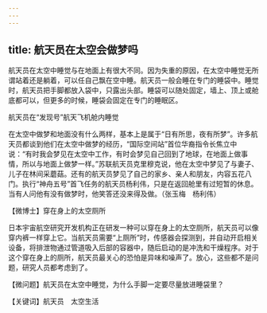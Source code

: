 ```yaml
---
---
---
```

title: 航天员在太空会做梦吗
---




航天员在太空中睡觉与在地面上有很大不同。因为失重的原因，在太空中睡觉无所谓站着还是躺着，可以任自己飘在空中睡。航天员一般会睡在专门的睡袋中。睡觉时，航天员把手脚都放入袋中，只露出头部。睡袋可以随处固定，墙上、顶上或舱底都可以，但更多的时候，睡袋会固定在专门的睡眠区。

航天员在“发现号”航天飞机舱内睡觉



在太空中做梦和地面没有什么两样，基本上是属于“日有所思，夜有所梦”。许多航天员都谈到他们在太空中做梦的经历，“国际空间站”首位华裔指令长焦立中说：“有时我会梦见在太空中工作，有时会梦见自己回到了地球，在地面上做事情，所以与地面上做梦一样。”苏联航天员克里穆克说，他在太空中梦见了与妻子、儿子在林间采蘑菇。还有的航天员梦见了自己的家乡、亲人和朋友，内容五花八门。执行“神舟五号”首飞任务的航天员杨利伟，只是在返回舱里有过短暂的休息。当有人问他有没有做梦时，他笑答还没来得及做。（张玉梅　杨利伟）





【微博士】穿在身上的太空厕所

日本宇宙航空研究开发机构正在研发一种可以穿在身上的太空厕所，航天员可以像穿内裤一样穿上它。当航天员需要“上厕所”时，传感器会探测到，并自动开启相关设备，将排泄物通过管道吸入后部的容器中，随后启动的是冲洗和干燥程序。对于这个穿在身上的厕所，航天员最关心的恐怕是异味和噪声了。放心，这些都不是问题，研究人员都考虑到了。

【微问题】航天员在太空中睡觉，为什么手脚一定要尽量放进睡袋里？

【关键词】航天员　太空生活